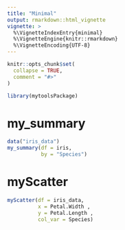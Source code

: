 ```yaml
---
title: "Minimal"
output: rmarkdown::html_vignette
vignette: >
  %\VignetteIndexEntry{minimal}
  %\VignetteEngine{knitr::rmarkdown}
  %\VignetteEncoding{UTF-8}
---
```


```r
knitr::opts_chunk$set(
  collapse = TRUE,
  comment = "#>"
)
```

```r
library(mytoolsPackage)
```

<!-- WARNING - This vignette is generated by {fusen} from /dev/flat_minimal.Rmd: do not edit by hand -->

<!--
You need to run the 'description' chunk in the '0-dev_history.Rmd' file before continuing your code there.
-->


# my_summary

```r
data("iris_data")
my_summary(df = iris,
           by = "Species")
```

# myScatter

```r
myScatter(df = iris_data,
          x = Petal.Width , 
          y = Petal.Length , 
          col_var = Species)
```


